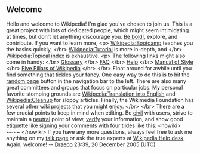 <article id="3484928" title=User talk:Misbeaten>
	<talkpage id="3484928" title="User talk:Misbeaten">
==Welcome== Hello '''{{PAGENAME}}''' and welcome to Wikipedia! I'm glad you've chosen to join us. This is a great project with lots of dedicated people, which might seem intimidating at times, but don't let anything discourage you. [[Be bold!]], explore, and contribute. If you want to learn more, &lt;p&gt; [[Wikipedia:Bootcamp]] teaches you the basics quickly, &lt;/br&gt; [[Wikipedia:Tutorial]] is more in-depth, and &lt;/br&gt; [[Wikipedia:Topical index]] is exhaustive. &lt;p&gt; The following links might also come in handy: &lt;/br&gt; [[Wikipedia:Glossary|Glossary]] &lt;/br&gt; [[Wikipedia:FAQ|FAQ]] &lt;/br&gt; [[Wikipedia:Help|Help]] &lt;/br&gt; [[Wikipedia:Manual of Style|Manual of Style]] &lt;/br&gt; [[Wikipedia:Five_pillars|Five Pillars of Wikipedia]] &lt;/br&gt; &lt;/br&gt; Float around for awhile until you find something that tickles your fancy. One easy way to do this is to hit the [[Special:Random|random page]] button in the navigation bar to the left. There are also many great committees and groups that focus on particular jobs. My personal favorite stomping grounds are [[Wikipedia:Translation into English]] and [[Wikipedia:Cleanup]] for sloppy articles. Finally, the Wikimedia Foundation has several other wiki [http://wikimediafoundation.org/wiki/Our_projects projects] that you might enjoy. &lt;/br&gt; &lt;/br&gt; There are a few crucial points to keep in mind when editing. Be [[Wikipedia:Civility|civil]] with users, strive to maintain a [[Wikipedia:NPOV|neutral]] point of view, [[Wikipedia:Verifiability|verify]] your information, and show good [[Wikipedia:Wikiquette|etiquette]] like signing your comments with four tildes like this: &lt;nowiki&gt; ~~~~ &lt;/nowiki&gt; If you have any more questions, always feel free to ask me anything on my [[User_talk:Draeco|talk page]] or ask the true experts at [[Wikipedia:Help desk]]. Again, welcome! -- [[User:Draeco|Draeco]] 23:39, 20 December 2005 (UTC)
	</talkpage>
</article>